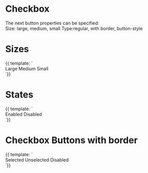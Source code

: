 
<Meta title="4 - Components/Form/Checkbox" />

# Checkbox

The next button properties can be specified:    
Size: large, medium, small 
Type:regular, with border, button-style

# Sizes   
 
<Preview>    
    <Story name="Regular">
        {{ template: `  
        <div>
            <el-checkbox class="cb-size-large" label="1">Large</el-checkbox>
            <el-checkbox class="cb-size-medium" label="2">Medium</el-checkbox>
            <el-checkbox class="cb-size-small" label="3">Small</el-checkbox>
        </div>
        `}}
    </Story>     
</Preview>

# States   
 
<Preview>    
    <Story name="States">
        {{ template: `  
        <div>
            <el-checkbox label="1">Enabled</el-checkbox>
            <el-checkbox disabled label="2">Disabled</el-checkbox>
        </div>
        `}}
    </Story>     
</Preview>


# Checkbox Buttons with border   
 
<Preview>    
    <Story name="Other">
        {{ template: `  
        <div>
            <el-checkbox label="1" class="cb-size-large" border>Selected</el-checkbox>
            <el-checkbox  label="2" class="cb-size-medium" size="medium"
                border>
                Unselected</el-checkbox>
            <el-checkbox disabled  class="cb-size-small" size="small"label="disabled" border>Disabled</el-checkbox>
        </div>
        `}}
    </Story>     
</Preview>